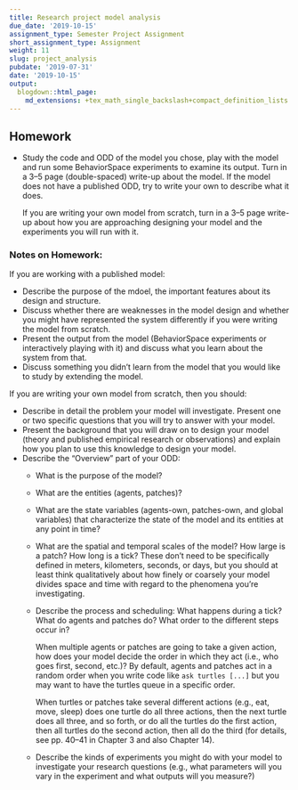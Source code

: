 ```yaml
---
title: Research project model analysis
due_date: '2019-10-15'
assignment_type: Semester Project Assignment
short_assignment_type: Assignment
weight: 11
slug: project_analysis
pubdate: '2019-07-31'
date: '2019-10-15'
output:
  blogdown::html_page:
    md_extensions: +tex_math_single_backslash+compact_definition_lists
---
```

## Homework

* Study the code and ODD of the model you chose, play with the model and run some BehaviorSpace experiments to examine its
  output.
  Turn in a 3--5 page (double-spaced) write-up about the model.
  If the model does not have a published ODD, try to write your own to describe what it does.

  If you are writing your own model from scratch, turn in a 3--5 page write-up about how you are approaching designing your model and the experiments you will run with it.

### Notes on Homework:

If you are working with a published model:

* Describe the purpose of the mdoel, the important features about its design
 and structure.
* Discuss whether there are weaknesses in the model design and whether you
 might have represented the system differently if you were writing the model
 from scratch.
* Present the output from the model (BehaviorSpace experiments or interactively
 playing with it) and discuss what you learn about the system from that.
* Discuss something you didn't learn from the model that you would like to
 study by extending the model.

If you are writing your own model from scratch, then you should:

* Describe in detail the problem your model will investigate. Present one or
 two specific questions that you will try to answer with your model.
* Present the background that you will draw on to design your model
 (theory and published empirical research or observations) and explain how
 you plan to use this knowledge to design your model.
* Describe the "Overview" part of your ODD:
   * What is the purpose of the model?
   * What are the entities (agents, patches)?
   * What are the state variables (agents-own, patches-own, and global
     variables) that characterize the state of the model and its entities
     at any point in time?
   * What are the spatial and temporal scales of the model? How large is
     a patch? How long is a tick? These don't need to be specifically defined
     in meters, kilometers, seconds, or days, but you should at least
     think qualitatively about how finely or coarsely your model divides
     space and time with regard to the phenomena you're investigating.
   * Describe the process and scheduling: What happens during a tick?
     What do agents and patches do? What order to the different steps
     occur in?

       When multiple agents or patches are going to take a given
       action, how does your model decide the order in which they act (i.e.,
       who goes first, second, etc.)? By default, agents and patches act in a
       random order when you write code like `ask turtles [...]` but you may
       want to have the turtles queue in a specific order.

       When turtles or patches take several different actions (e.g., eat,
       move, sleep) does one turtle do all three actions, then the next
       turtle does all three, and so forth, or do all the turtles do the
       first action, then all turtles do the second action,
       then all do the third (for details, see pp. 40--41 in Chapter 3
       and also Chapter 14).
   * Describe the kinds of experiments you might do with your model to
     investigate your research questions (e.g., what parameters will you
     vary in the experiment and what outputs will you measure?)